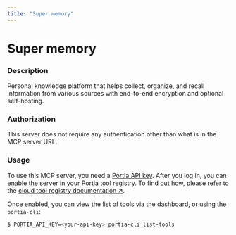 ```yaml
---
title: "Super memory"
---
```

<!-- WARNING: This file is auto-generated by generate_tool_docs.py. Do not edit manually. -->


# Super memory

### Description

Personal knowledge platform that helps collect, organize, and recall information from various sources with end-to-end encryption and optional self-hosting.

### Authorization

This server does not require any authentication other than what is in the MCP server URL.

### Usage

To use this MCP server, you need a [Portia API key](/setup-account). After you log in, you can enable the server in your Portia tool registry. To find out how, please refer to the [cloud tool registry documentation ↗](/cloud-tool-registry).

Once enabled, you can view the list of tools via the dashboard, or using the `portia-cli`:

```bash
$ PORTIA_API_KEY=<your-api-key> portia-cli list-tools
```

